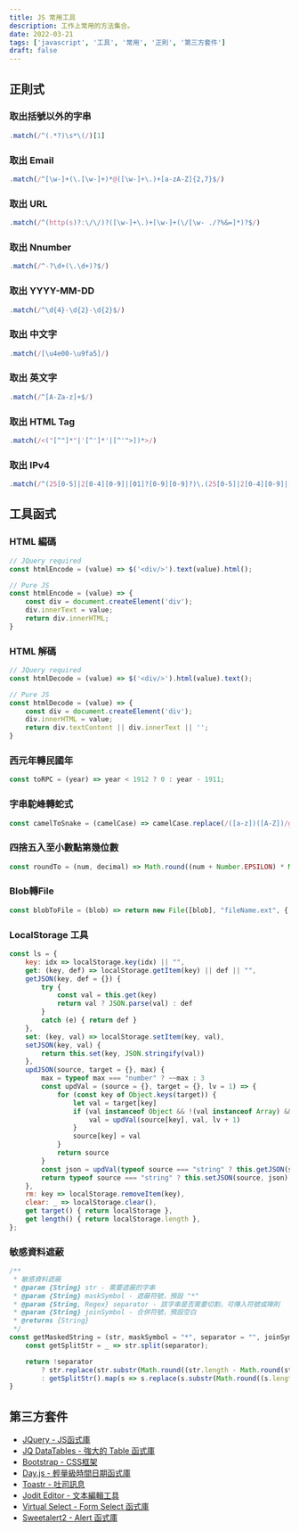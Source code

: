 ```yaml
---
title: JS 常用工具
description: 工作上常用的方法集合。
date: 2022-03-21
tags: ['javascript', '工具', '常用', '正則', '第三方套件']
draft: false
---
```


## 正則式

### 取出括號以外的字串
```js:usefully-js.js
.match(/^(.*?)\s*\(/)[1]
```

### 取出 Email
```js:usefully-js.js
.match(/^[\w-]+(\.[\w-]+)*@([\w-]+\.)+[a-zA-Z]{2,7}$/)
```

### 取出 URL
```js:usefully-js.js
.match(/^(http(s)?:\/\/)?([\w-]+\.)+[\w-]+(\/[\w- ./?%&=]*)?$/)
```

### 取出 Nnumber
```js:usefully-js.js
.match(/^-?\d+(\.\d+)?$/)
```

### 取出 YYYY-MM-DD
```js:usefully-js.js
.match(/^\d{4}-\d{2}-\d{2}$/)
```

### 取出 中文字
```js:usefully-js.js
.match(/[\u4e00-\u9fa5]/)
```

### 取出 英文字
```js:usefully-js.js
.match(/^[A-Za-z]+$/)
```

### 取出 HTML Tag
```js:usefully-js.js
.match(/<("[^"]*"|'[^']*'|[^'">])*>/)
```

### 取出 IPv4
```js:usefully-js.js
.match(/^(25[0-5]|2[0-4][0-9]|[01]?[0-9][0-9]?)\.(25[0-5]|2[0-4][0-9]|[01]?[0-9][0-9]?)\.(25[0-5]|2[0-4][0-9]|[01]?[0-9][0-9]?)\.(25[0-5]|2[0-4][0-9]|[01]?[0-9][0-9]?)$/)
```

## 工具函式

### HTML 編碼
```js:usefully-js.js
// JQuery required
const htmlEncode = (value) => $('<div/>').text(value).html();

// Pure JS
const htmlEncode = (value) => {
    const div = document.createElement('div');
    div.innerText = value;
    return div.innerHTML;
}
```

### HTML 解碼
```js:usefully-js.js
// JQuery required
const htmlDecode = (value) => $('<div/>').html(value).text();

// Pure JS
const htmlDecode = (value) => {
    const div = document.createElement('div');
    div.innerHTML = value;
    return div.textContent || div.innerText || '';
}
```

### 西元年轉民國年
```js:usefully-js.js
const toRPC = (year) => year < 1912 ? 0 : year - 1911;
```

### 字串駝峰轉蛇式
```js:usefully-js.js
const camelToSnake = (camelCase) => camelCase.replace(/([a-z])([A-Z])/g, '$1_$2').toLowerCase();
```

### 四捨五入至小數點第幾位數
```js:usefully-js.js
const roundTo = (num, decimal) => Math.round((num + Number.EPSILON) * Math.pow(10, decimal)) / Math.pow(10, decimal);
```

### Blob轉File
```js:usefully-js.js
const blobToFile = (blob) => return new File([blob], "fileName.ext", { type: "mime/type", lastModified: new Date().getTime() })
```

### LocalStorage 工具
```js:usefully-js.js
const ls = {
    key: idx => localStorage.key(idx) || "",
    get: (key, def) => localStorage.getItem(key) || def || "",
    getJSON(key, def = {}) {
        try {
            const val = this.get(key)
            return val ? JSON.parse(val) : def
        }
        catch (e) { return def }
    },
    set: (key, val) => localStorage.setItem(key, val),
    setJSON(key, val) {
        return this.set(key, JSON.stringify(val))
    },
    updJSON(source, target = {}, max) {
        max = typeof max === "number" ? ~~max : 3
        const updVal = (source = {}, target = {}, lv = 1) => {
            for (const key of Object.keys(target)) {
                let val = target[key]
                if (val instanceof Object && !(val instanceof Array) && lv <= max) {
                    val = updVal(source[key], val, lv + 1)
                }
                source[key] = val
            }
            return source
        }
        const json = updVal(typeof source === "string" ? this.getJSON(source) : source, target, 1)
        return typeof source === "string" ? this.setJSON(source, json) : source
    },
    rm: key => localStorage.removeItem(key),
    clear: _ => localStorage.clear(),
    get target() { return localStorage },
    get length() { return localStorage.length },
};
```

### 敏感資料遮蔽
```js:usefully-js.js
/**
 * 敏感資料遮蔽
 * @param {String} str - 需要遮蔽的字串
 * @param {String} maskSymbol - 遮蔽符號，預設 "*"
 * @param {String, Regex} separator - 該字串是否需要切割，可傳入符號或陣則
 * @param {String} joinSymbol - 合併符號，預設空白
 * @returns {String}
 */
const getMaskedString = (str, maskSymbol = "*", separator = "", joinSymbol = " ") =>{
	const getSplitStr = _ => str.split(separator);

	return !separator
		? str.replace(str.substr(Math.round((str.length - Math.round(str.length / 2)) / 2), str.length - Math.round(str.length / 2)), maskSymbol.repeat(str.length - Math.round(str.length / 2)))
		: getSplitStr().map(s => s.replace(s.substr(Math.round((s.length - Math.round(s.length / 2)) / 2), s.length - Math.round(s.length /2)), maskSymbol.repeat(s.length - Math.round(s.length /2)))).join(joinSymbol);
}
```

## 第三方套件

* [JQuery - JS函式庫](https://jquery.com/)
* [JQ DataTables - 強大的 Table 函式庫](https://datatables.net/)
* [Bootstrap - CSS框架](https://getbootstrap.com/)
* [Day.js - 輕量級時間日期函式庫](https://day.js.org/en/)
* [Toastr - 吐司訊息](https://codeseven.github.io/toastr/)
* [Jodit Editor - 文本編輯工具](https://xdsoft.net/jodit/)
* [Virtual Select - Form Select 函式庫](https://sa-si-dev.github.io/virtual-select/#/)
* [Sweetalert2 - Alert 函式庫](https://sa-si-dev.github.io/virtual-select/#/)
